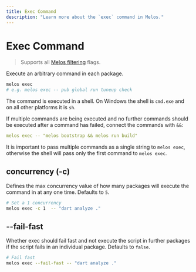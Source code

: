 ```yaml
---
title: Exec Command
description: "Learn more about the `exec` command in Melos."
---
```


# Exec Command

> Supports all [Melos filtering](/filters) flags.

Execute an arbitrary command in each package.

```bash
melos exec
# e.g. melos exec -- pub global run tuneup check
```

The command is executed in a shell. On Windows the shell is `cmd.exe` and on all other platforms
it is `sh`.

If multiple commands are being executed and no further commands should be executed
after a command has failed, connect the commands with `&&`:

```yaml
melos exec -- "melos bootstrap && melos run build"
```

It is important to pass multiple commands as a single string to `melos exec`, otherwise the shell
will pass only the first command to `melos exec`.

## concurrency (-c)

Defines the max concurrency value of how many packages will execute the command in at any one time. Defaults to `5`.

```bash
# Set a 1 concurrency
melos exec -c 1  -- "dart analyze ."
```

## --fail-fast

Whether exec should fail fast and not execute the script in further packages if the script fails in an individual package.
Defaults to `false`.

```bash
# Fail fast
melos exec --fail-fast -- "dart analyze ."
```
